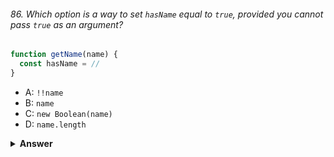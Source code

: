 ###### 86. Which option is a way to set `hasName` equal to `true`, provided you cannot pass `true` as an argument?

```javascript
function getName(name) {
  const hasName = //
}
```

- A: `!!name`
- B: `name`
- C: `new Boolean(name)`
- D: `name.length`

<details>
<summary>
<b>Answer</b>
</summary>

#### Answer: A

With `!!name`, we determine whether the value of `name` is truthy or falsy. If name is truthy, which we want to test for, `!name` returns `false`. `!false` (which is what `!!name` practically is) returns `true`.

By setting `hasName` equal to `name`, you set `hasName` equal to whatever value you passed to the `getName` function, not the boolean value `true`.

`new Boolean(true)` returns an object wrapper, not the boolean value itself.

`name.length` returns the length of the passed argument, not whether it's `true`.

</details>
